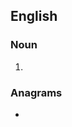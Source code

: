 ==English==

===Noun===
{{head|en|noun plural form}}

# {{plural of|microphotograph|lang=en}}

===Anagrams===
* {{anagrams|en|a=acghhimooopprrst|photomicrographs}}